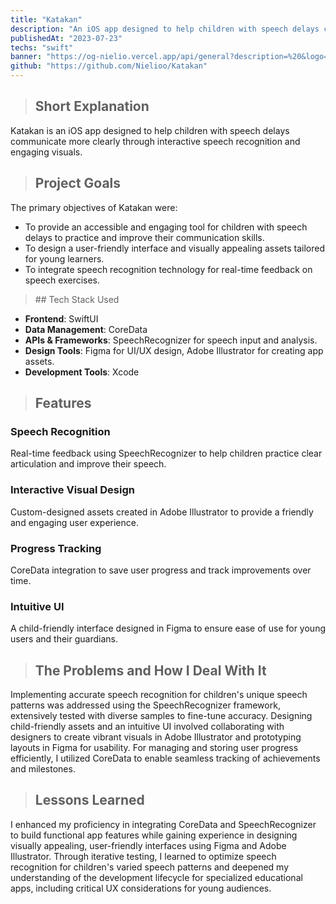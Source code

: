 ```yaml
---
title: "Katakan"
description: "An iOS app designed to help children with speech delays communicate more clearly through interactive speech recognition and engaging visuals."
publishedAt: "2023-07-23"
techs: "swift"
banner: "https://og-nielio.vercel.app/api/general?description=%20&logo=https%3A%2F%2Fog-nielio.vercel.app%2Fimages%2Flogo.png&logoWidth=150&siteName=Katakan&theme=dark"
github: "https://github.com/Nielioo/Katakan"
---
```


> ## Short Explanation

Katakan is an iOS app designed to help children with speech delays communicate more clearly through interactive 
speech recognition and engaging visuals.

> ## Project Goals

The primary objectives of Katakan were:

- To provide an accessible and engaging tool for children with speech delays to practice and 
improve their communication skills.
- To design a user-friendly interface and visually appealing assets tailored for young learners.
- To integrate speech recognition technology for real-time feedback on speech exercises.

<blockquote className="with-icons">
   ## Tech Stack Used
   <div className="not-prose mt-2">
      <TechIcons techs={["swift"]} />
   </div>
</blockquote>

- **Frontend**: SwiftUI
- **Data Management**: CoreData
- **APIs & Frameworks**: SpeechRecognizer for speech input and analysis.
- **Design Tools**: Figma for UI/UX design, Adobe Illustrator for creating app assets.
- **Development Tools**: Xcode

> ## Features

### Speech Recognition

Real-time feedback using SpeechRecognizer to help children practice clear articulation and improve their speech.

### Interactive Visual Design

Custom-designed assets created in Adobe Illustrator to provide a friendly and engaging user experience.

### Progress Tracking

CoreData integration to save user progress and track improvements over time.

### Intuitive UI
A child-friendly interface designed in Figma to ensure ease of use for young users and their guardians.

> ## The Problems and How I Deal With It

Implementing accurate speech recognition for children's unique speech patterns was addressed using the 
SpeechRecognizer framework, extensively tested with diverse samples to fine-tune accuracy. Designing 
child-friendly assets and an intuitive UI involved collaborating with designers to create vibrant 
visuals in Adobe Illustrator and prototyping layouts in Figma for usability. For managing and storing 
user progress efficiently, I utilized CoreData to enable seamless tracking of achievements and milestones.

> ## Lessons Learned

I enhanced my proficiency in integrating CoreData and SpeechRecognizer to build functional app features 
while gaining experience in designing visually appealing, user-friendly interfaces using Figma and 
Adobe Illustrator. Through iterative testing, I learned to optimize speech recognition for children's varied 
speech patterns and deepened my understanding of the development lifecycle for specialized educational apps, 
including critical UX considerations for young audiences.
